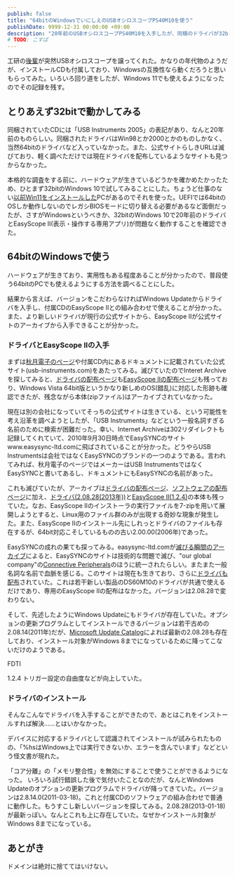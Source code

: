 ```yaml
---
publish: false
title: "64bitのWindowsでいにしえのUSBオシロスコープPS40M10を使う"
publishDate: 9999-12-31 00:00:00 +09:00
description: "20年前のUSBオシロスコープPS40M10を入手したが、同梱のドライバが32bitだったので64bit版のドライバを探す旅に出た話。"
# TODO: こすぱ
---
```


工研の[後輩](https://kat0h.com/)が突然USBオシロスコープを譲ってくれた。かなりの年代物のようだが、インストールCDも付属しており、Windowsの互換性なら動くだろうと思いもらってみた。いろいろ回り道をしたが、Windows 11でも使えるようになったのでその記録を残す。

## とりあえず32bitで動かしてみる

同梱されていたCDには「USB Instruments 2005」の表記があり、なんと20年前のものらしい。同梱されたドライバはWin98とか2000とかのものしかなく、当然64bitのドライバなど入っていなかった。また、公式サイトらしきURLは滅びており、軽く調べただけでは現在ドライバを配布しているようなサイトも見つからなかった。

本格的な調査をする前に、ハードウェアが生きているどうかを確かめたかったため、ひとまず32bitのWindows 10で試してみることにした。ちょうど仕事のない[以前Win11をインストールした](/blog/20240011-svp132-clean-install/)PCがあるのでそれを使った。UEFIでは64bitのOSしか動作しないのでレガシBIOSモードに切り替える必要があるなど面倒だったが、さすがWindowsというべきか、32bitのWindows 10で20年前のドライバとEasyScope II(表示・操作する専用アプリ)が問題なく動作することを確認できた。

<Tweet id="1865447171103084869" />

## 64bitのWindowsで使う

ハードウェアが生きており、実用性もある程度あることが分かったので、普段使う64bitのPCでも使えるようにする方法を調べることにした。

結果から言えば、バージョンをこだわらなければWindows Updateからドライバを入手し、付属CDのEasyScope IIとの組み合わせで使えることが分かった。また、より新しいドライバが現行の公式サイトから、EasyScope IIが公式サイトのアーカイブから入手できることが分かった。

### ドライバとEasyScope IIの入手

まずは[秋月電子のページ](https://akizukidenshi.com/catalog/g/g100757/)や付属CD内にあるドキュメントに記載されていた公式サイト(usb-instruments.com)をあたってみる。滅びていたのでInteret Archiveを探してみると、[ドライバの配布ページ](https://web.archive.org/web/20090411095322/http://www.usb-instruments.com/drivers.html)も[EasyScope IIの配布ページ](https://web.archive.org/web/20100802013534/http://www.usb-instruments.com/soft_scope2_sword.html)も残っており、Windows Vista 64bit版というかなり新しめのOS(錯乱)に対応した形跡も確認できたが、残念ながら本体(zipファイル)はアーカイブされていなかった。

現在は別の会社になっていてそっちの公式サイトは生きている、という可能性を考え沿革を調べようとしたが、「USB Instruments」などという一般名詞すぎる名前のために検索が困難だった。幸い、Internet Archiveは302リダイレクトも記録してくれていて、2010年9月30日時点でEasySYNCのサイトwww.easysync-ltd.comに飛ばされていることが分かった。どうやらUSB Instrumentsは会社ではなくEasySYNCのブランドの一つのようである。言われてみれば、秋月電子のページではメーカーはUSB InstrumentsではなくEasySYNCと書いてあるし、ドキュメントにもEasySYNCの名前があった。

これも滅びていたが、アーカイブは[ドライバの配布ページ](https://web.archive.org/web/20181006045140/http://www.easysync-ltd.com/page/8/certified-drivers.html)、[ソフトウェアの配布ページ](htps://web.archive.org/wetb/20181009091207/http://www.easysync-ltd.com/page/13/software.html)に加え、[ドライバ(2.08.28(2013年))](https://web.archive.org/web/20170304000000*/http://www.easysync-ltd.com/userfiles/editor/file/support/drivers/EasySYNC_CDM20828_Windows_Certified.zip)と[EasyScope II(1.2.4)](https://web.archive.org/web/20121105000000*/http://www.easysync-ltd.com/userfiles/editor/file/support/software/PS40M10_Setup.zip)の本体も残っていた。なお、EasyScope IIのインストーラの実行ファイルを7-zipを用いて展開しようとすると、Linux用のファイル群のみが出現する奇妙な現象が発生した。また、EasyScope IIのインストール先にしれっとドライバのファイルも存在するが、64bit対応こそしているものの古い2.00.00(2006年)であった。

EasySYNCの成れの果ても探ってみる。easysync-ltd.comが[滅びる瞬間のアーカイブ](https://web.archive.org/web/20210120200603/https://www.easysync-ltd.com/)によると、EasySYNCのサイトは技術的な問題で滅び、"our global company"の[Connective Peripherals](connectiveperipherals.com)のほうに統一されたらしい。またまた一般名詞な名前で血脈を感じる。このサイトは現在も生きており、さらに[ドライバも配布](https://connectiveperipherals.com/pages/drivers)されていた。これは若干新しい製品のDS60M10のドライバが共通で使えるだけであり、専用のEasyScope IIの配布はなかった。バージョンは2.08.28で変わりない。

そして、先述したようにWindows Updateにもドライバが存在していた。オプションの更新プログラムとしてインストールできるバージョンは若干古めの2.08.14(2011年)だが、[Microsoft Update Catalog](https://catalog.update.microsoft.com/Search.aspx?q=ps40m10%202013)によれば最新の2.08.28も存在しており、インストール対象がWindows 8までになっているために降ってこないだけのようである。




FDTI

1.2.4 トリガー設定の自由度などが向上していた。

### ドライバのインストール

そんなこんなでドライバを入手することができたので、あとはこれをインストールすれば解決……とはいかなかった。

<Tweet id="1865734258234655075" />

デバイスに対応するドライバとして認識されてインストールが試みられたものの、「%hsはWindows上では実行できないか、エラーを含んでいます」などという怪文書が現れた。

「コア分離」の「メモリ整合性」を無効にすることで使うことができるようになった。
いろいろ試行錯誤した後で気付いたことなのだが、なんとWindows Updateのオプションの更新プログラムでドライバが降ってきていた。バージョンは2.8.14.0(2011-03-18)。これと付属CDのソフトウェアの組み合わせで普通に動作した。もうすこし新しいバージョンを探してみる。2.08.28(2013-01-18)が最新っぽい。なんとこれも上に存在していた。なぜかインストール対象がWindows 8までになっている。

## あとがき

ドメインは絶対に捨ててはいけない。